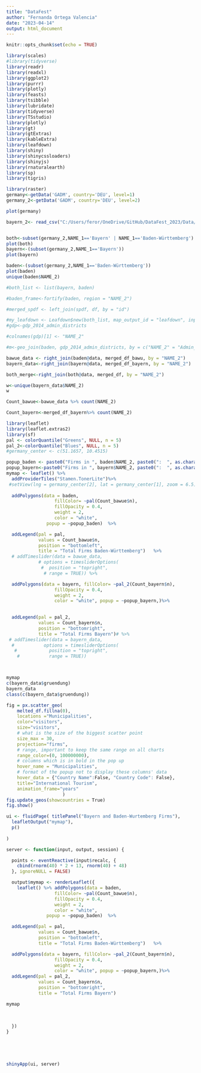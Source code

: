 ```yaml
---
title: "DataFest"
author: "Fernanda Ortega Valencia"
date: "2023-04-14"
output: html_document
---
```

```r
knitr::opts_chunk$set(echo = TRUE)
```


```r
library(scales)
#library(tidyverse)
library(readr)
library(readxl)
library(ggplot2)
library(purrr)
library(plotly)
library(feasts)
library(tsibble)
library(lubridate)
library(tidyverse)
library(TSstudio)
library(plotly)
library(gt)
library(gtExtras)
library(kableExtra)
library(leafdown)
library(shiny)
library(shinycssloaders)
library(shinyjs)
library(rnaturalearth)
library(sp)
library(tigris)

```


```r
library(raster)
germany<-getData('GADM', country='DEU', level=1)
germany_2<-getData('GADM', country='DEU', level=2)

plot(germany)

bayern_2<- read_csv("C:/Users/feror/OneDrive/GitHub/DataFest_2023/Data/final_df_occupation/final_df_bayern.csv")


both<-subset(germany_2,NAME_1=='Bayern' | NAME_1=='Baden-Württemberg')
plot(both)
bayern<-(subset(germany_2,NAME_1=='Bayern'))
plot(bayern)

baden<-(subset(germany_2,NAME_1=='Baden-Württemberg'))
plot(baden)
unique(baden$NAME_2)

#both_list <- list(bayern, baden)

#baden_frame<-fortify(baden, region = "NAME_2")

#merged_spdf <- left_join(spdf, df, by = "id")

#my_leafdown <- Leafdown$new(both_list, map_output_id = "leafdown", input = input)
#gdp<-gdp_2014_admin_districts

#colnames(gdp)[1] <- "NAME_2"

#m<-geo_join(baden, gdp_2014_admin_districts, by = c("NAME_2" = "Admin_District"), how = "left")

bawue_data <- right_join(baden@data, merged_df_bawu, by = "NAME_2")
bayern_data<-right_join(bayern@data, merged_df_bayern, by = "NAME_2")

both_merge<-right_join(both@data, merged_df, by = "NAME_2")

w<-unique(bayern_data$NAME_2)
w

Count_bawue<-bawue_data %>% count(NAME_2)

Count_bayern<-merged_df_bayern%>% count(NAME_2)

```


```r
library(leaflet)
library(leaflet.extras2)
library(sf)
pal <- colorQuantile("Greens", NULL, n = 5)
pal_2<-colorQuantile("Blues", NULL, n = 5)
#germany_center <- c(51.1657, 10.4515)

popup_baden <- paste0("Firms in ", baden$NAME_2, paste0(":  ", as.character(Count_bawue$n)))
popup_bayern<-paste0("Firms in ", bayern$NAME_2, paste0(":  ", as.character(Count_bayern$n)))
mymap <- leaflet() %>% 
  addProviderTiles("Stamen.TonerLite")%>%
 #setView(lng = germany_center[2], lat = germany_center[1], zoom = 6.5)  %>%
  
  addPolygons(data = baden,  
                  fillColor= ~pal(Count_bawue$n),
                  fillOpacity = 0.4, 
                  weight = 2, 
                  color = "white",
               popup = ~popup_baden)  %>% 

  addLegend(pal = pal, 
            values = Count_bawue$n, 
            position = "bottomleft", 
            title = "Total Firms Baden-Württemberg")   %>%
  # addTimeslider(data = bawue_data,
            # options = timesliderOptions(
             #  position = "topright",
              # range = TRUE)) %>% 

  addPolygons(data = bayern, fillColor= ~pal_2(Count_bayern$n),
                  fillOpacity = 0.4, 
                  weight = 2, 
                  color = "white", popup = ~popup_bayern,)%>%

  
  addLegend(pal = pal_2, 
            values = Count_bayern$n, 
            position = "bottomright", 
            title = "Total Firms Bayern")# %>% 
 # addTimeslider(data = bayern_data,
  #           options = timesliderOptions(
   #            position = "topright",
    #           range = TRUE)) 



mymap 
c(bayern_data$gruendung)
bayern_data
class(c(bayern_data$gruendung))


```


```r
fig = px.scatter_geo(
    melted_df.fillna(0), 
    locations ="Municipalities", 
    color="visitors",
    size="visitors",
    # what is the size of the biggest scatter point
    size_max = 30,
    projection="firms",
    # range, important to keep the same range on all charts
    range_color=(0, 100000000),
    # columns which is in bold in the pop up
    hover_name = "Municipalities",
    # format of the popup not to display these columns' data
    hover_data = {"Country Name":False, "Country Code": False},
    title="International Tourism",
    animation_frame="years"
                     )
fig.update_geos(showcountries = True)
fig.show()
```





```r
ui <- fluidPage( titlePanel("Bayern and Baden-Wurtemberg Firms"),
  leafletOutput("mymap"), 
  p()
  
)

server <- function(input, output, session) {

  points <- eventReactive(input$recalc, {
    cbind(rnorm(40) * 2 + 13, rnorm(40) + 48)
  }, ignoreNULL = FALSE)

  output$mymap <- renderLeaflet({
    leaflet() %>% addPolygons(data = baden,  
                  fillColor= ~pal(Count_bawue$n),
                  fillOpacity = 0.4, 
                  weight = 2, 
                  color = "white",
               popup = ~popup_baden)  %>% 

  addLegend(pal = pal, 
            values = Count_bawue$n, 
            position = "bottomleft", 
            title = "Total Firms Baden-Württemberg")   %>%

  addPolygons(data = bayern, fillColor= ~pal_2(Count_bayern$n),
                  fillOpacity = 0.4, 
                  weight = 2, 
                  color = "white", popup = ~popup_bayern,)%>%
  addLegend(pal = pal_2, 
            values = Count_bayern$n, 
            position = "bottomright", 
            title = "Total Firms Bayern") 

mymap
    
 
      
  })
}




 
shinyApp(ui, server)
```

